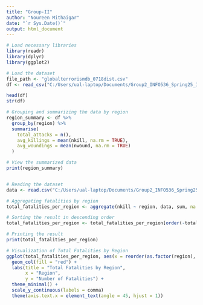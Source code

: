 ```yaml
---
title: "Group-II"
author: "Noureen Mithaigar"
date: "`r Sys.Date()`"
output: html_document
---
```

  
```r

# Load necessary libraries
library(readr)
library(dplyr) 
library(ggplot2)

# Load the dataset
file_path <- "globalterrorismdb_0718dist.csv"
df <- read_csv("C:/Users/ual-laptop/Documents/Group2_INFO536_Spring25_InclassDataChallenge/GTDdata/globalterrorismdb_0718dist.csv")

head(df)
str(df)

# Grouping and summarizing the data by region
region_summary <- df %>%
  group_by(region) %>%
  summarise(
    total_attacks = n(),
    avg_killings = mean(nkill, na.rm = TRUE),
    avg_woundings = mean(nwound, na.rm = TRUE)
  )

# View the summarized data
print(region_summary)



```

```r

# Reading the dataset
data <- read.csv("C:/Users/ual-laptop/Documents/Group2_INFO536_Spring25_InclassDataChallenge/GTDdata/globalterrorismdb_0718dist.csv", stringsAsFactors = FALSE)

# Aggregating fatalities by region
total_fatalities_per_region <- aggregate(nkill ~ region, data, sum, na.rm = TRUE)

# Sorting the result in descending order
total_fatalities_per_region <- total_fatalities_per_region[order(-total_fatalities_per_region$nkill), ]

# Printing the result
print(total_fatalities_per_region)

```

```r
# Visualization of Total Fatalities by Region
ggplot(total_fatalities_per_region, aes(x = reorder(as.factor(region), -nkill), y = nkill)) +
  geom_col(fill = "red") +
  labs(title = "Total Fatalities by Region",
       x = "Region",
       y = "Number of Fatalities") +
  theme_minimal() +
  scale_y_continuous(labels = comma) 
  theme(axis.text.x = element_text(angle = 45, hjust = 1))
  
```

